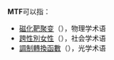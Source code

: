 '''MTF'''可以指：
*[[磁化靶聚变|磁化靶聚变]]（{{lang|en|Magnetized target fusion}}），物理学术语
*[[跨性別女性|跨性別女性]]（{{lang|en|Male-to-female}}），社会学术语
*[[調制轉換函數|調制轉換函數]]（{{lang|en|Modulation transfer function}}），光学术语

{{disambig|cat=三字拉丁字母縮寫消歧義}}